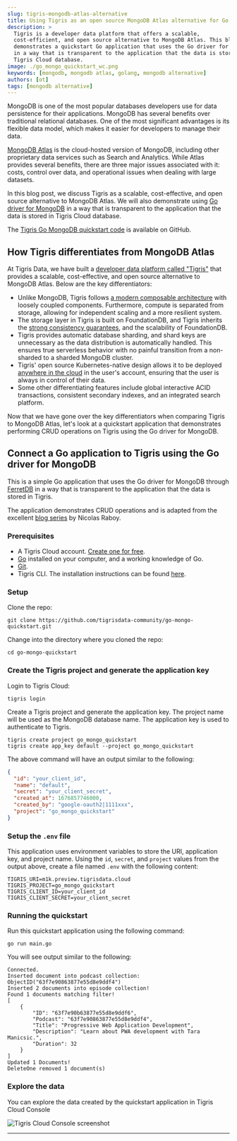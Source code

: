 ```yaml
---
slug: tigris-mongodb-atlas-alternative
title: Using Tigris as an open source MongoDB Atlas alternative for Go applications
description: >
  Tigris is a developer data platform that offers a scalable,
  cost-efficient, and open source alternative to MongoDB Atlas. This blog post
  demonstrates a quickstart Go application that uses the Go driver for MongoDB
  in a way that is transparent to the application that the data is stored in
  Tigris Cloud database.
image: ./go_mongo_quickstart_wc.png
keywords: [mongodb, mongodb atlas, golang, mongodb alternative]
authors: [ot]
tags: [mongodb alternative]
---
```


MongoDB is one of the most popular databases developers use for data
persistence for their applications. MongoDB has several benefits over
traditional relational databases. One of the most significant advantages is
its flexible data model, which makes it easier for developers to manage
their data.

[MongoDB Atlas](https://www.mongodb.com/atlas) is the cloud-hosted version
of MongoDB, including other proprietary data services such as Search and
Analytics. While Atlas provides several benefits, there are three major
issues associated with it: costs, control over data, and operational issues
when dealing with large datasets.

In this blog post, we discuss Tigris as a scalable, cost-effective, and open
source alternative to MongoDB Atlas. We will also demonstrate using
[Go driver for MongoDB](https://github.com/mongodb/mongo-go-driver)
in a way that is transparent to the application that the data is stored in
Tigris Cloud database.

The [Tigris Go MongoDB quickstart code](https://github.com/tigrisdata-community/go-mongo-quickstart)
is available on GitHub.

<!--truncate-->

## How Tigris differentiates from MongoDB Atlas

At Tigris Data, we have built a
[developer data platform called "Tigris"](https://github.com/tigrisdata/tigris)
that provides a scalable, cost-effective, and open source alternative to MongoDB
Atlas. Below are the key differentiators:

- Unlike MongoDB, Tigris follows
  [a modern composable architecture](https://www.tigrisdata.com/docs/concepts/architecture/)
  with loosely coupled components. Furthermore, compute is separated from
  storage, allowing for independent scaling and a more resilient system.
- The storage layer in Tigris is built on FoundationDB, and Tigris inherits the
  [strong consistency guarantees](https://www.tigrisdata.com/blog/building-a-database-using-foundationdb/#foundationdbs-correctness-and-fault-tolerance),
  and the scalability of FoundationDB.
- Tigris provides automatic database sharding, and shard keys are unnecessary
  as the data distribution is automatically handled. This ensures
  true serverless behavior with no painful transition from a
  non-sharded to a sharded MongoDB cluster.
- Tigris' open source Kubernetes-native design allows it to be deployed
  [anywhere in the cloud](https://www.tigrisdata.com/docs/concepts/platform/self-host/)
  in the user's account, ensuring that the user is always in control of
  their data.
- Some other differentiating features include global interactive ACID
  transactions, consistent secondary indexes, and an integrated search platform.

Now that we have gone over the key differentiators when comparing Tigris to
MongoDB Atlas, let's look at a quickstart application that demonstrates
performing CRUD operations on Tigris using the Go driver for MongoDB.

## Connect a Go application to Tigris using the Go driver for MongoDB

This is a simple Go application that uses the Go driver for MongoDB through
[FerretDB](https://github.com/FerretDB/FerretDB) in a way that is
transparent to the application that the data is stored in Tigris.

The application demonstrates CRUD operations and is adapted from the
excellent [blog series](https://www.mongodb.com/blog/post/quick-start-golang--mongodb--modeling-documents-with-go-data-structures)
by Nicolas Raboy.

### Prerequisites

- A Tigris Cloud account.
  [Create one for free](https://console.preview.tigrisdata.cloud/signup).
- [Go](https://golang.org/) installed on your computer, and a working
  knowledge of Go.
- [Git](https://git-scm.com/downloads).
- Tigris CLI. The installation instructions can be found
  [here](https://www.tigrisdata.com/docs/sdkstools/cli/installation/).

### Setup

Clone the repo:

```shell
git clone https://github.com/tigrisdata-community/go-mongo-quickstart.git
```

Change into the directory where you cloned the repo:

```shell
cd go-mongo-quickstart
```

### Create the Tigris project and generate the application key

Login to Tigris Cloud:

```shell
tigris login
```

Create a Tigris project and generate the application key. The project name
will be used as the MongoDB database name. The application key is used to
authenticate to Tigris.

```shell
tigris create project go_mongo_quickstart
tigris create app_key default --project go_mongo_quickstart
```

The above command will have an output similar to the following:

```json
{
  "id": "your_client_id",
  "name": "default",
  "secret": "your_client_secret",
  "created_at": 1676857746000,
  "created_by": "google-oauth2|1111xxx",
  "project": "go_mongo_quickstart"
}
```

### Setup the `.env` file

This application uses environment variables to store the URI, application
key, and project name. Using the `id`, `secret`, and `project` values from the
output above, create a file named `.env` with the following content:

```shell
TIGRIS_URI=m1k.preview.tigrisdata.cloud
TIGRIS_PROJECT=go_mongo_quickstart
TIGRIS_CLIENT_ID=your_client_id
TIGRIS_CLIENT_SECRET=your_client_secret
```

### Running the quickstart

Run this quickstart application using the following command:

```shell
go run main.go
```

You will see output similar to the following:

```text
Connected.
Inserted document into podcast collection: ObjectID("63f7e90863877e55d8e9ddf4")
Inserted 2 documents into episode collection!
Found 1 documents matching filter!
[
    {
        "ID": "63f7e90b63877e55d8e9ddf6",
        "Podcast": "63f7e90863877e55d8e9ddf4",
        "Title": "Progressive Web Application Development",
        "Description": "Learn about PWA development with Tara Manicsic.",
        "Duration": 32
    }
]
Updated 1 Documents!
DeleteOne removed 1 document(s)
```

### Explore the data

You can explore the data created by the quickstart application in Tigris
Cloud Console

![Tigris Cloud Console screenshot](go_mongo_quickstart_wc.png)

---


<OpenSourceCTA />
